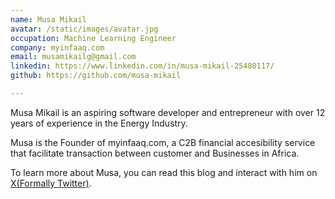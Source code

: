 ```yaml
---
name: Musa Mikail
avatar: /static/images/avatar.jpg
occupation: Machine Learning Engineer
company: myinfaaq.com
email: musamikailg@gmail.com
linkedin: https://www.linkedin.com/in/musa-mikail-25480117/
github: https://github.com/musa-mikail

---
```


Musa Mikail is an aspiring software developer and entrepreneur with over 12 years of experience in the Energy Industry.

Musa is the Founder of myinfaaq.com, a C2B financial accesibility service that facilitate transaction between customer and Businesses in Africa.

To learn more about Musa, you can read this blog and interact with him on <a href="https://twitter.com/mikail51838050">X(Formally Twitter)</a>.
